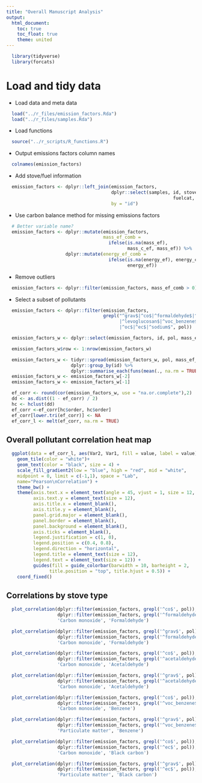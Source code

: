 ```yaml
---
title: "Overall Manuscript Analysis"
output:
  html_document:
    toc: true
    toc_float: true
    theme: united
---
```


```r
  library(tidyverse)
  library(forcats)
```

# Load and tidy data

* Load data and meta data

```r
  load("../r_files/emission_factors.Rda")
  load("../r_files/samples.Rda")
```

* Load functions

```r
  source("../r_scripts/R_functions.R")
```

* Output emissions factors column names 

```r
  colnames(emission_factors)
```

* Add stove/fuel information

```r
  emission_factors <- dplyr::left_join(emission_factors, 
                                       dplyr::select(samples, id, stove, fuel,
                                                              fuelcat, stovecat),
                                       by = "id")
```

* Use carbon balance method for missing emissions factors

```r
  # Better variable name?
  emission_factors <- dplyr::mutate(emission_factors, 
                                    mass_ef_comb = 
                                      ifelse(is.na(mass_ef),
                                             mass_c_ef, mass_ef)) %>%
                      dplyr::mutate(energy_ef_comb =
                                      ifelse(is.na(energy_ef), energy_c_ef,
                                             energy_ef))
```

* Remove outliers

```r
  emission_factors <- dplyr::filter(emission_factors, mass_ef_comb > 0)
```

* Select a subset of pollutants

```r
  emission_factors <- dplyr::filter(emission_factors,
                                    grepl("^grav$|^co$|^formaldehyde$|^acetaldehyde$|
                                          |^levoglucosan$|^voc_benzene$|^voc_toluene$|
                                          |^oc$|^ec$|^sodium$", pol))
```

```r
  emission_factors_w <- dplyr::select(emission_factors, id, pol, mass_ef_comb)

  emission_factors_w$row <- 1:nrow(emission_factors_w)

  emission_factors_w <- tidyr::spread(emission_factors_w, pol, mass_ef_comb) %>%
                        dplyr::group_by(id) %>%
                        dplyr::summarise_each(funs(mean(., na.rm = TRUE)))
  emission_factors_w <- emission_factors_w[-2]
  emission_factors_w <- emission_factors_w[-1]
```

```r
  ef_corr <- round(cor(emission_factors_w, use = "na.or.complete"),2)
  dd <- as.dist((1 - ef_corr) / 2)
  hc <- hclust(dd)
  ef_corr <-ef_corr[hc$order, hc$order]
  ef_corr[lower.tri(ef_corr)] <- NA
  ef_corr_l <- melt(ef_corr, na.rm = TRUE)
```

## Overall pollutant correlation heat map

```r
  ggplot(data = ef_corr_l, aes(Var2, Var1, fill = value, label = value))+
    geom_tile(color = "white")+
    geom_text(color = "black", size = 4) +
    scale_fill_gradient2(low = "blue", high = "red", mid = "white", 
    midpoint = 0, limit = c(-1,1), space = "Lab", 
    name="Pearson\nCorrelation") +
    theme_bw() + 
    theme(axis.text.x = element_text(angle = 45, vjust = 1, size = 12, hjust = 1),
          axis.text.y = element_text(size = 12),
          axis.title.x = element_blank(),
          axis.title.y = element_blank(),
          panel.grid.major = element_blank(),
          panel.border = element_blank(),
          panel.background = element_blank(),
          axis.ticks = element_blank(),
          legend.justification = c(1, 0),
          legend.position = c(0.4, 0.8),
          legend.direction = "horizontal", 
          legend.title = element_text(size = 12),
          legend.text = element_text(size = 12)) +
          guides(fill = guide_colorbar(barwidth = 10, barheight = 2,
                title.position = "top", title.hjust = 0.5)) +
    coord_fixed()
```

## Correlations by stove type

```r
  plot_correlation(dplyr::filter(emission_factors, grepl('^co$', pol)),
                   dplyr::filter(emission_factors, grepl('^formaldehyde$', pol)), 
                   'Carbon monoxide', 'Formaldehyde')
```

```r
  plot_correlation(dplyr::filter(emission_factors, grepl('^grav$', pol)),
                   dplyr::filter(emission_factors, grepl('^formaldehyde$', pol)), 
                   'Carbon monoxide', 'Formaldehyde')
```

```r
  plot_correlation(dplyr::filter(emission_factors, grepl('^co$', pol)),
                   dplyr::filter(emission_factors, grepl('^acetaldehyde$', pol)), 
                   'Carbon monoxide', 'Acetaldehyde')
```

```r
  plot_correlation(dplyr::filter(emission_factors, grepl('^grav$', pol)),
                   dplyr::filter(emission_factors, grepl('^acetaldehyde$', pol)), 
                   'Carbon monoxide', 'Acetaldehyde')
```

```r
  plot_correlation(dplyr::filter(emission_factors, grepl('^co$', pol)),
                   dplyr::filter(emission_factors, grepl('^voc_benzene$', pol)), 
                   'Carbon monoxide', 'Benzene')
```

```r
  plot_correlation(dplyr::filter(emission_factors, grepl('^grav$', pol)),
                   dplyr::filter(emission_factors, grepl('^voc_benzene$', pol)), 
                   'Particulate matter', 'Benzene')
```

```r
  plot_correlation(dplyr::filter(emission_factors, grepl('^co$', pol)),
                   dplyr::filter(emission_factors, grepl('^ec$', pol)), 
                   'Carbon monoxide', 'Black carbon')
```

```r
  plot_correlation(dplyr::filter(emission_factors, grepl('^grav$', pol)),
                   dplyr::filter(emission_factors, grepl('^ec$', pol)), 
                   'Particulate matter', 'Black carbon')
```